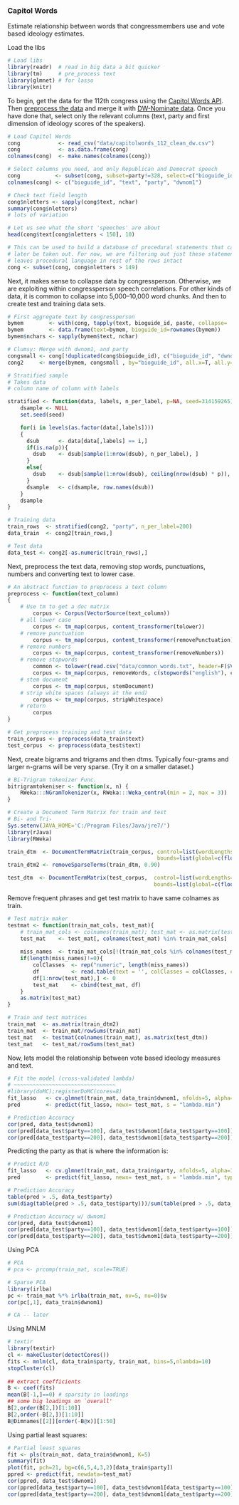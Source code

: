 ### Capitol Words

Estimate relationship between words that congressmembers use and vote based ideology estimates. 

Load the libs

```r
# Load libs
library(readr) 	# read in big data a bit quicker
library(tm)	   	# pre_process text
library(glmnet) # for lasso
library(knitr)
```

To begin, get the data for the 112th congress using the [Capitol Words API](capitol_speech.py). Then 
[preprocess the data](https://github.com/soodoku/text-as-data/tree/master/preprocess_csv) and merge it with [DW-Nominate data](capitol_vote.R). 
Once you have done that, select only the relevant columns (text, party and first dimension of ideology scores of the speakers).

```r
# Load Capitol Words
cong 			<- read_csv("data/capitolwords_112_clean_dw.csv")
cong			<- as.data.frame(cong)
colnames(cong) 	<- make.names(colnames(cong))

# Select columns you need, and only Republican and Democrat speech
cong 		   <- subset(cong, subset=party!=328, select=c("bioguide_id", "speaking", "party", "dwnom1"))
colnames(cong) <- c("bioguide_id", "text", "party", "dwnom1")
```

```r
# Check text field length
cong$nletters <- sapply(cong$text, nchar)
summary(cong$nletters)
# lots of variation

# Let us see what the short 'speeches' are about
head(cong$text[cong$nletters < 150], 10)

# This can be used to build a database of procedural statements that can
# later be taken out. For now, we are filtering out just these statements. This 
# leaves procedural language in rest of the rows intact
cong <- subset(cong, cong$nletters > 149)
```

Next, it makes sense to collapse data by congressperson. Otherwise, we are exploiting within congressperson speech correlations. For other kinds of data, it is common to collapse into 5,000--10,000 word chunks. And then to create test and training data sets.

```r
# First aggregate text by congressperson
bymem 	 	 <- with(cong, tapply(text, bioguide_id, paste, collapse= ' '))
bymem 	 	 <- data.frame(text=bymem, bioguide_id=rownames(bymem))
bymem$nchars <- sapply(bymem$text, nchar)

# Clumsy: Merge with dwnom1, and party
congsmall <- cong[!duplicated(cong$bioguide_id), c("bioguide_id", "dwnom1", "party")]
cong2     <- merge(bymem, congsmall , by="bioguide_id", all.x=T, all.y=F)
```
```r

# Stratified sample
# Takes data
# column name of column with labels

stratified <- function(data, labels, n_per_label, p=NA, seed=314159265){
	dsample <- NULL
	set.seed(seed)

	for(i in levels(as.factor(data[,labels]))) 
	{
	  dsub 		<- data[data[,labels] == i,]
	  if(is.na(p)){
	  	dsub 	<- dsub[sample(1:nrow(dsub), n_per_label), ]
	  }
	  else{
	  	dsub 	<- dsub[sample(1:nrow(dsub), ceiling(nrow(dsub) * p)), ]
	  }
	  dsample 	<- c(dsample, row.names(dsub))
  	}
	dsample
}

# Training data
train_rows	<- stratified(cong2, "party", n_per_label=200)
data_train 	<- cong2[train_rows,]

# Test data 
data_test <- cong2[-as.numeric(train_rows),]
```

Next, preprocess the text data, removing stop words, punctuations, numbers and converting text to lower case.

```r
# An abstract function to preprocess a text column
preprocess <- function(text_column)
{
	# Use tm to get a doc matrix
		corpus <- Corpus(VectorSource(text_column))
	# all lower case
		corpus <- tm_map(corpus, content_transformer(tolower))
	# remove punctuation
		corpus <- tm_map(corpus, content_transformer(removePunctuation))
	# remove numbers
		corpus <- tm_map(corpus, content_transformer(removeNumbers))
	# remove stopwords
		common <- tolower(read.csv("data/common_words.txt", header=F)$V1)
		corpus <- tm_map(corpus, removeWords, c(stopwords("english"), common))
	# stem document
		corpus <- tm_map(corpus, stemDocument)
	# strip white spaces (always at the end)
		corpus <- tm_map(corpus, stripWhitespace)
	# return
		corpus	
}

# Get preprocess training and test data
train_corpus <- preprocess(data_train$text)
test_corpus  <- preprocess(data_test$text)
```

Next, create bigrams and trigrams and then dtms. Typically four-grams and larger n-grams will be very sparse. (Try it on a smaller dataset.)

```r
# Bi-Trigram tokenizer Func.
bitrigramtokeniser <- function(x, n) {
	RWeka:::NGramTokenizer(x, RWeka:::Weka_control(min = 2, max = 3))
}

# Create a Document Term Matrix for train and test
# Bi- and Tri-	
Sys.setenv(JAVA_HOME='C:/Program Files/Java/jre7/')
library(rJava)
library(RWeka)

train_dtm  <- DocumentTermMatrix(train_corpus, control=list(wordLengths=c(2, Inf), tokenize = bitrigramtokeniser, 
											   bounds=list(global=c(floor(length(test_corpus)*.15), Inf))))
train_dtm2 <- removeSparseTerms(train_dtm, 0.90)

test_dtm  <- DocumentTermMatrix(test_corpus,  control=list(wordLengths=c(2, Inf), tokenize = bitrigramtokeniser, 
											  bounds=list(global=c(floor(length(test_corpus)*.05), Inf))))
```

Remove frequent phrases and get test matrix to have same colnames as train.

```r
# Test matrix maker
testmat <- function(train_mat_cols, test_mat){	
	# train_mat_cols <- colnames(train_mat); test_mat <- as.matrix(test_dtm)
	test_mat 	<- test_mat[, colnames(test_mat) %in% train_mat_cols]
	
	miss_names 	<- train_mat_cols[!(train_mat_cols %in% colnames(test_mat))]
	if(length(miss_names)!=0){
		colClasses  <- rep("numeric", length(miss_names))
		df 			<- read.table(text = '', colClasses = colClasses, col.names = miss_names)
		df[1:nrow(test_mat),] <- 0
		test_mat 	<- cbind(test_mat, df)
	}
	as.matrix(test_mat)
}

# Train and test matrices
train_mat  <- as.matrix(train_dtm2)
train_mat  <- train_mat/rowSums(train_mat)
test_mat   <- testmat(colnames(train_mat), as.matrix(test_dtm))
test_mat   <- test_mat/rowSums(test_mat)
```

Now, lets model the relationship between vote based ideology measures and text. 

```r
# Fit the model (cross-validated lambda)
# ~~~~~~~~~~~~~~~~~~~~~~~~~~~~~~~~
#library(doMC);registerDoMC(cores=8)
fit_lasso 	<- cv.glmnet(train_mat, data_train$dwnom1, nfolds=5, alpha=1)
pred 		<- predict(fit_lasso, newx= test_mat, s = "lambda.min")

# Prediction Accuracy
cor(pred, data_test$dwnom1)
cor(pred[data_test$party==100], data_test$dwnom1[data_test$party==100])
cor(pred[data_test$party==200], data_test$dwnom1[data_test$party==200])
```

Predicting the party as that is where the information is: 

```r
# Predict R/D
fit_lasso 	<- cv.glmnet(train_mat, data_train$party, nfolds=5, alpha=1, family = "binomial", type.measure="class")
pred 		<- predict(fit_lasso, newx= test_mat, s = "lambda.min", type="response")

# Prediction Accuracy
table(pred > .5, data_test$party)
sum(diag(table(pred > .5, data_test$party)))/sum(table(pred > .5, data_test$party))

# Prediction Accuracy w/ dwnom1
cor(pred, data_test$dwnom1)
cor(pred[data_test$party==100], data_test$dwnom1[data_test$party==100])
cor(pred[data_test$party==200], data_test$dwnom1[data_test$party==200])
```

Using PCA

```r
# PCA
# pca <- prcomp(train_mat, scale=TRUE)

# Sparse PCA
library(irlba)
pc <- train_mat %*% irlba(train_mat, nv=5, nu=0)$v
cor(pc[,1], data_train$dwnom1)

# CA -- later
```

Using MNLM

```r
# textir
library(textir)
cl <- makeCluster(detectCores())
fits <- mnlm(cl, data_train$party, train_mat, bins=5,nlambda=10)
stopCluster(cl)
 
## extract coefficients
B <- coef(fits)
mean(B[-1,]==0) # sparsity in loadings
## some big loadings on `overall'
B[2,order(B[2,])[1:10]]
B[2,order(-B[2,])[1:10]]
B@Dimnames[[2]][order(-B@x)][1:50]
```
Using partial least squares: 

```r
# Partial least squares
fit <- pls(train_mat, data_train$dwnom1, K=5)
summary(fit)
plot(fit, pch=21, bg=c(6,5,4,3,2)[data_train$party])
ppred <- predict(fit, newdata=test_mat)
cor(ppred, data_test$dwnom1)
cor(ppred[data_test$party==100], data_test$dwnom1[data_test$party==100])
cor(ppred[data_test$party==200], data_test$dwnom1[data_test$party==200])
```